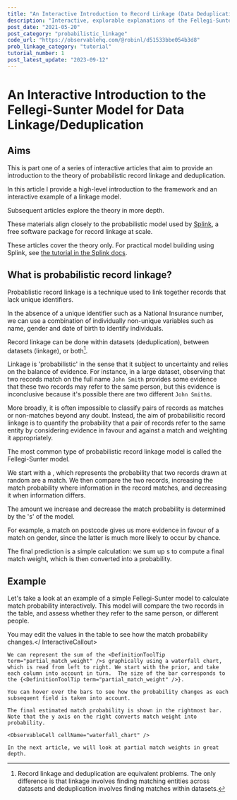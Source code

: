```yaml
---
title: "An Interactive Introduction to Record Linkage (Data Deduplication) in the Fellegi-Sunter framework"
description: "Interactive, explorable explanations of the Fellegi-Sunter model, providing an introduction to probabilistic record linkage (data deduplication)."
post_date: "2021-05-20"
post_category: "probabilistic_linkage"
code_url: "https://observablehq.com/@robinl/d51533bbe054b3d8"
prob_linkage_category: "tutorial"
tutorial_number: 1
post_latest_update: "2023-09-12"
---
```








# An Interactive Introduction to the Fellegi-Sunter Model for Data Linkage/Deduplication

## Aims

This is part one of a series of interactive articles that aim to provide an introduction to the theory of probabilistic record linkage and deduplication.



In this article I provide a high-level introduction to the <DefinitionToolTip term="fellegi-sunter" text="Fellegi-Sunter"/> framework and an interactive example of a linkage model.

Subsequent articles explore the theory in more depth.

These materials align closely to the probabilistic model used by [Splink](http://github.com/moj-analytical-services/splink), a free software package for record linkage at scale.

These articles cover the theory only.  For practical model building using Splink, see [the tutorial in the Splink docs](https://moj-analytical-services.github.io/splink/demos/tutorials/00_Tutorial_Introduction.html).

## What is probabilistic record linkage?

Probablistic record linkage is a technique used to link together records that lack unique identifiers.

In the absence of a unique identifier such as a National Insurance number, we can use a combination of individually non-unique variables such as name, gender and date of birth to identify individuals.

Record linkage can be done within datasets (deduplication), between datasets (linkage), or both[^1].

[^1]: Record linkage and deduplication are equivalent problems.  The only difference is that linkage involves finding matching entities across datasets and deduplication involves finding matches within datasets.

Linkage is 'probabilistic' in the sense that it subject to uncertainty and relies on the balance of evidence. For instance, in a large dataset, observing that two records match on the full name `John Smith` provides some evidence that these two records may refer to the same person, but this evidence is inconclusive because it's possible there are two different `John Smith`s.

More broadly,  it is often impossible to classify pairs of records as matches or non-matches beyond any doubt. Instead, the aim of probabilisitic record linkage is to quantify the probability that a pair of records refer to the same entity by considering evidence in favour and against a match and weighting it appropriately.

The most common type of probabilistic record linkage model is called the Fellegi-Sunter model.

We start with a <DefinitionToolTip term="prior" />, which represents the probability that two records drawn at random are a match. We then compare the two records, increasing the match probability where information in the record matches, and decreasing it when information differs.

The amount we increase and decrease the match probability is determined by the '<DefinitionToolTip term="partial_match_weight" />s' of the model.

For example, a match on postcode gives us more evidence in favour of a match on gender, since the latter is much more likely to occur by chance.

The final prediction is a simple calculation:  we sum up <DefinitionToolTip term="partial_match_weight" />s to compute a final match weight, which is then converted into a probability.

## Example

Let's take a look at an example of a simple Fellegi-Sunter model to calculate match probability interactively. This model will compare the two records in the table, and assess whether they refer to the same person, or different people.


<InteractiveCallout>You may edit the values in the table to see how the match probability changes.</ InteractiveCallout>

<WithObservableProvider notebook={notebook}>
    <ObservableCell cellName="input_table" />
    <ObservableCell cellName="estimated_probability" />

    We can represent the sum of the <DefinitionToolTip term="partial_match_weight" />s graphically using a waterfall chart, which is read from left to right. We start with the prior, and take each column into account in turn.  The size of the bar corresponds to the {<DefinitionToolTip term="partial_match_weight" />}.

    You can hover over the bars to see how the probability changes as each subsequent field is taken into account.

    The final estimated match probability is shown in the rightmost bar.  Note that the y axis on the right converts match weight into probability.

    <ObservableCell cellName="waterfall_chart" />

    In the next article, we will look at partial match weights in great depth.

</WithObservableProvider>




